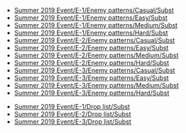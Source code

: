 *[[Summer 2019 Event/E-1/Enemy patterns/Casual/Subst]]
*[[Summer 2019 Event/E-1/Enemy patterns/Easy/Subst]]
*[[Summer 2019 Event/E-1/Enemy patterns/Medium/Subst]]
*[[Summer 2019 Event/E-1/Enemy patterns/Hard/Subst]]
*[[Summer 2019 Event/E-2/Enemy patterns/Casual/Subst]]
*[[Summer 2019 Event/E-2/Enemy patterns/Easy/Subst]]
*[[Summer 2019 Event/E-2/Enemy patterns/Medium/Subst]]
*[[Summer 2019 Event/E-2/Enemy patterns/Hard/Subst]]
*[[Summer 2019 Event/E-3/Enemy patterns/Casual/Subst]]
*[[Summer 2019 Event/E-3/Enemy patterns/Easy/Subst]]
*[[Summer 2019 Event/E-3/Enemy patterns/Medium/Subst]]
*[[Summer 2019 Event/E-3/Enemy patterns/Hard/Subst]]

*[[Summer 2019 Event/E-1/Drop list/Subst]]
*[[Summer 2019 Event/E-2/Drop list/Subst]]
*[[Summer 2019 Event/E-3/Drop list/Subst]]
